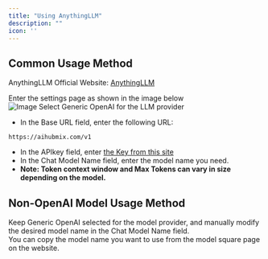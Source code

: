 ```yaml
---
title: "Using AnythingLLM"
description: ""
icon: ''
---
```


## Common Usage Method

AnythingLLM Official Website: [AnythingLLM](https://anythingllm.com/)  

Enter the settings page as shown in the image below    
![Image](/media/en/any1.png)
Select Generic OpenAI for the LLM provider  
- In the Base URL field, enter the following URL:
```
https://aihubmix.com/v1
```
- In the APIkey field, enter [the Key from this site](https://aihubmix.com/token)  
- In the Chat Model Name field, enter the model name you need.  
- **Note: Token context window and Max Tokens can vary in size depending on the model.**  

## Non-OpenAI Model Usage Method

Keep Generic OpenAI selected for the model provider, and manually modify the desired model name in the Chat Model Name field.  
You can copy the model name you want to use from the model square page on the website.  